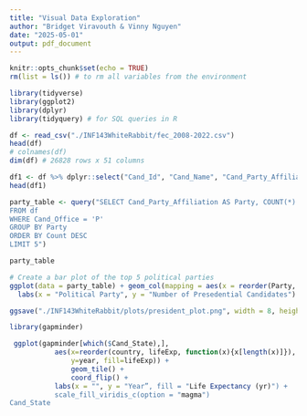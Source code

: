 ```yaml
---
title: "Visual Data Exploration"
author: "Bridget Viravouth & Vinny Nguyen"
date: "2025-05-01"
output: pdf_document
---
```


```r
knitr::opts_chunk$set(echo = TRUE)
rm(list = ls()) # to rm all variables from the environment

library(tidyverse)
library(ggplot2)
library(dplyr)
library(tidyquery) # for SQL queries in R
```

```r
df <- read_csv("./INF143WhiteRabbit/fec_2008-2022.csv")
head(df)
# colnames(df)
dim(df) # 26828 rows x 51 columns
```

```r
df1 <- df %>% dplyr::select("Cand_Id", "Cand_Name", "Cand_Party_Affiliation")
head(df1)
```

```r
party_table <- query("SELECT Cand_Party_Affiliation AS Party, COUNT(*) AS Count
FROM df
WHERE Cand_Office = 'P'
GROUP BY Party
ORDER BY Count DESC
LIMIT 5")

party_table

# Create a bar plot of the top 5 political parties
ggplot(data = party_table) + geom_col(mapping = aes(x = reorder(Party, -Count), y = Count, fill = Party)) +
  labs(x = "Political Party", y = "Number of Presedential Candidates")

ggsave("./INF143WhiteRabbit/plots/president_plot.png", width = 8, height = 6, dpi = 300)
```

```r
library(gapminder)

 ggplot(gapminder[which($Cand_State),],  
           aes(x=reorder(country, lifeExp, function(x){x[length(x)]}),
               y=year, fill=lifeExp)) + 
               geom_tile() + 
               coord_flip() + 
           labs(x = "", y = "Year”, fill = "Life Expectancy (yr)") + 
           scale_fill_viridis_c(option = "magma")
Cand_State
```